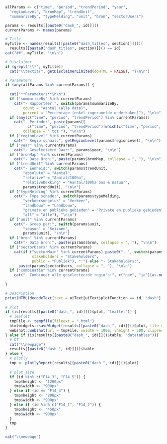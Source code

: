 ```r

allParams <- c("time", "period", "trendPeriod", "year", 
  "regionLevel", "bronMap", "trendUnit", 
  "summarizeBy", "typeMelding", "unit", "bron", "sectorUsers")

params <- results[[paste0("dash_", id)]]()
currentParams <- names(params)

# Title
myTitle <- names(results[[paste0("dash_titles", section)]]())[
  results[[paste0("dash_titles", section)]]() == id]
cat("##", myTitle, "\n\n")

# Disclaimer
if (grepl("\\*", myTitle))
  cat("\\textit{", getDisclaimerLimited(doHTML = FALSE), "}\n\n")

# Parameters
if (any(allParams %in% currentParams)) {
  
  cat("**Parameters**\n\n")
  if ("summarizeBy" %in% currentParams)
    cat("- Rapporteer:", switch(params$summarizeBy,
        count = "Aantal (alle data)",
        percent = "Percentage (enkel ingezamelde onderkaken)"), "\n\n")
  if (any(c("time", "period", "trendPeriod") %in% currentParams))
    cat("- Periode:", paste(params[[
          c("time", "period", "trendPeriod")[which(c("time", "period", "trendPeriod") %in% currentParams)]]],
        collapse = " tot "), "\n\n")
  if ("regionLevel" %in% currentParams)
    cat("- Regio-schaal:", getRegionLevel(params$regionLevel), "\n\n")
  if ("year" %in% currentParams)
    cat("- Geselecteerd Jaar:", params$year, "\n\n")
  if ("bronMap" %in% currentParams)
    cat("- Data Bron:", paste(params$bronMap, collapse = ", "), "\n\n")
  if ("trendUnit" %in% currentParams)
    cat("- Eenheid:", switch(params$trendUnit,
        "absolute" = "Aantal", 
        "relative" = "Aantal/100ha", 
        "relativeDekking" = "Aantal/100ha bos & natuur",
        params$trendUnit), "\n\n")
  if ("typeMelding" %in% currentParams)
    cat("- Type schade:", switch(params$typeMelding,
        "verkeersongeluk" = "Verkeer",
        "landbouw" = "Landbouw", 
        "private en publieke gebieden" = "Private en publieke gebieden",
        "all" = "Alle"), "\n\n")
  if ("unit" %in% currentParams)
    cat("- Groep per:", switch(params$unit,
        "season" = "Seizoen",
        params$unit), "\n\n")
  if ("bron" %in% currentParams)
    cat("- Data bron:", paste(params$bron, collapse = ", "), "\n\n")
  if ("sectorUsers" %in% currentParams)
    cat(if ("sectorMain" %in% currentParams) paste0("- ", switch(params$sectorMain,
            stakeholders = "Stakeholders",
            public = "Publiek"), ":") else "- Stakeholders:", 
      paste(params$sectorUsers, collapse = ", "), "\n\n")
  if ("combinatie" %in% currentParams)
    cat("- Combineer alle geselecteerde regio's:", c("nee", "ja")[as.numeric(params$combinatie) + 1], "\n\n")
  
}

# Description
print(HTML(decodeText(text = uiText[uiText$plotFunction == id, "dash"], statsMap = params$statsMap)))
  
# Plot
if (is(results[[paste0("dash_", id)]]()$plot, "leaflet")) {
  # leaflet
  tmpFile <- tempfile(fileext = ".html")
  htmlwidgets::saveWidget(results[[paste0("dash_", id)]]()$plot, file = tmpFile, selfcontained = FALSE)
  webshot::webshot(url = tmpFile, vwidth = 1000, vheight = 500, cliprect = "viewport")
} else if (is(results[[paste0("dash_", id)]]()$table, "datatables")){
  # DT
  cat("\\newpage")
  results[[paste0("dash_", id)]]()$table
} else {
  # plotly
  tmp <- plotlyReport(results[[paste0("dash_", id)]]()$plot)
  
  # plot size
  if (id %in% c("F14_3", "F14_5")) {
    tmp$height <- "1200px"
    tmp$width <- "900px"
  } else if (id == "F14_4") {
    tmp$height <- "800px"
    tmp$width <- "900px"
  } else if (id %in% c("F14_1", "F14_2")) {
    tmp$height <- "450px"
    tmp$width <- "900px"        
  }
  tmp
}

cat("\\newpage")
```